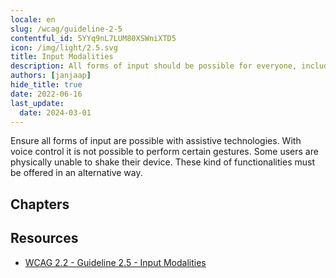 ```yaml
---
locale: en
slug: /wcag/guideline-2-5
contentful_id: 5YYq9nL7LUM80XSWniXTD5
icon: /img/light/2.5.svg
title: Input Modalities
description: All forms of input should be possible for everyone, including those using assistive technologies.
authors: [janjaap]
hide_title: true
date: 2022-06-16
last_update:
  date: 2024-03-01
---
```


<Hero
  title="Input Modalities"
  imageSrc="/img/light/2.5.svg"
  alt="WCAG 2.5 - Logo"
  prefix="Guideline 2.5"
/>

Ensure all forms of input are possible with assistive technologies. With voice control it is not possible to perform certain gestures. Some users are physically unable to shake their device. These kind of functionalities must be offered in an alternative way.

## Chapters

<LinkList title="Chapters" isHighlighted={true}>
  <LinkListItem url="/en/guidelines/wcag/success-criterion-2-5-1" title="Success Criterion 2.5.1 - Pointer Gestures" pageTitle="Pointer Gestures" shortDescription="Ensure an alternative is provided for all gesture-triggered actions." icon="/img/light/2.5.1.svg" iconAlt="WCAG 2.5.1 - Logo"/>
  <LinkListItem url="/en/guidelines/wcag/success-criterion-2-5-2" title="Success Criterion 2.5.2 - Pointer Cancellation" pageTitle="Pointer Cancellation" shortDescription="Ensure it is possible to cancel touches." icon="/img/light/2.5.2.svg" iconAlt="WCAG 2.5.2 - Logo"/>
  <LinkListItem url="/en/guidelines/wcag/success-criterion-2-5-3" title="Success Criterion 2.5.3 - Label in Name" pageTitle="Label in Name" shortDescription="Ensure the technical name of elements contain the visual name." icon="/img/light/2.5.3.svg" iconAlt="WCAG 2.5.3 - Logo"/>
  <LinkListItem url="/en/guidelines/wcag/success-criterion-2-5-4" title="Success Criterion 2.5.4 - Motion Actuation" pageTitle="Motion Actuation" shortDescription="Ensure an alternative is provided for motion-triggered actions and make it possible to disable them." icon="/img/light/2.5.4.svg" iconAlt="WCAG 2.5.4 - Logo"/>
  <LinkListItem url="/en/guidelines/wcag/success-criterion-2-5-5" title="Success Criterion 2.5.5 - Target Size (Enhanced)" pageTitle="Target Size (Enhanced)" shortDescription="Ensure targets are large so they can be activated easily. Users with severe physical impairments cannot activate medium-sized targets. The minimum size is 44x44 pixels." icon="/img/light/2.5.5.svg" iconAlt="WCAG 2.5.5 icon"/>
  <LinkListItem url="/en/guidelines/wcag/success-criterion-2-5-6" title="Success Criterion 2.5.6 - Concurrent Input Mechanisms" pageTitle="Concurrent Input Mechanisms" shortDescription="Web content does not restrict use of input modalities available on a platform except where the restriction is essential, required to ensure the security of the content, or required to respect user settings." icon="/img/light/2.5.6.svg" iconAlt="WCAG 2.5.6 icon"/>
</LinkList>

## Resources

- [WCAG 2.2 - Guideline 2.5 - Input Modalities](https://www.w3.org/TR/WCAG22/#input-modalities)

